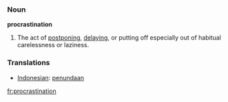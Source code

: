 === Noun ===

'''procrastination'''

# The act of [[postponing]], [[delaying]], or putting off especially out of habitual carelessness or laziness.

=== Translations ===
*[[Indonesian]]: [[tunda|penundaan]]

[[fr:procrastination]]